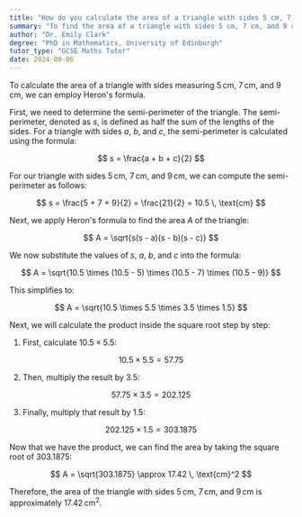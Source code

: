 ```yaml
---
title: "How do you calculate the area of a triangle with sides 5 cm, 7 cm, and 9 cm?"
summary: "To find the area of a triangle with sides 5 cm, 7 cm, and 9 cm, use Heron's formula, which requires calculating the semi-perimeter and applying the appropriate formula."
author: "Dr. Emily Clark"
degree: "PhD in Mathematics, University of Edinburgh"
tutor_type: "GCSE Maths Tutor"
date: 2024-09-06
---
```


To calculate the area of a triangle with sides measuring $5 \, \text{cm}$, $7 \, \text{cm}$, and $9 \, \text{cm}$, we can employ Heron's formula.

First, we need to determine the semi-perimeter of the triangle. The semi-perimeter, denoted as $s$, is defined as half the sum of the lengths of the sides. For a triangle with sides $a$, $b$, and $c$, the semi-perimeter is calculated using the formula:

$$ 
s = \frac{a + b + c}{2} 
$$

For our triangle with sides $5 \, \text{cm}$, $7 \, \text{cm}$, and $9 \, \text{cm}$, we can compute the semi-perimeter as follows:

$$ 
s = \frac{5 + 7 + 9}{2} = \frac{21}{2} = 10.5 \, \text{cm} 
$$

Next, we apply Heron's formula to find the area $A$ of the triangle:

$$ 
A = \sqrt{s(s - a)(s - b)(s - c)} 
$$

We now substitute the values of $s$, $a$, $b$, and $c$ into the formula:

$$ 
A = \sqrt{10.5 \times (10.5 - 5) \times (10.5 - 7) \times (10.5 - 9)} 
$$

This simplifies to:

$$ 
A = \sqrt{10.5 \times 5.5 \times 3.5 \times 1.5} 
$$

Next, we will calculate the product inside the square root step by step:

1. First, calculate $10.5 \times 5.5$:

$$ 
10.5 \times 5.5 = 57.75 
$$

2. Then, multiply the result by $3.5$:

$$ 
57.75 \times 3.5 = 202.125 
$$

3. Finally, multiply that result by $1.5$:

$$ 
202.125 \times 1.5 = 303.1875 
$$

Now that we have the product, we can find the area by taking the square root of $303.1875$:

$$ 
A = \sqrt{303.1875} \approx 17.42 \, \text{cm}^2 
$$

Therefore, the area of the triangle with sides $5 \, \text{cm}$, $7 \, \text{cm}$, and $9 \, \text{cm}$ is approximately $17.42 \, \text{cm}^2$.
    